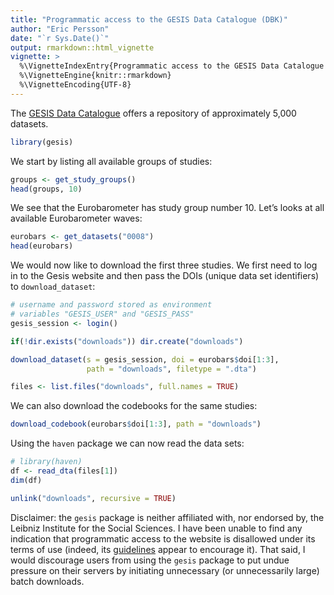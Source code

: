 ```yaml
---
title: "Programmatic access to the GESIS Data Catalogue (DBK)"
author: "Eric Persson"
date: "`r Sys.Date()`"
output: rmarkdown::html_vignette
vignette: >
  %\VignetteIndexEntry{Programmatic access to the GESIS Data Catalogue (DBK)}
  %\VignetteEngine{knitr::rmarkdown}
  %\VignetteEncoding{UTF-8}
---
```


The [GESIS Data Catalogue](https://dbk.gesis.org/) offers a repository of 
approximately 5,000 datasets. 

```r
library(gesis)
```

We start by listing all available groups of studies:

```r
groups <- get_study_groups()
head(groups, 10)
```

We see that the Eurobarometer has study group number 10. Let's looks at all available 
Eurobarometer waves:

```r
eurobars <- get_datasets("0008")
head(eurobars)
```

We would now like to download the first three studies. We first need to log in
to the Gesis website and then pass the DOIs (unique data set identifiers) to 
`download_dataset`:

```r
# username and password stored as environment 
# variables "GESIS_USER" and "GESIS_PASS"
gesis_session <- login()
```

```r
if(!dir.exists("downloads")) dir.create("downloads")
```

```r
download_dataset(s = gesis_session, doi = eurobars$doi[1:3], 
                 path = "downloads", filetype = ".dta")
```

```r
files <- list.files("downloads", full.names = TRUE)
```

We can also download the codebooks for the same studies:

```r
download_codebook(eurobars$doi[1:3], path = "downloads")
```

Using the `haven` package we can now read the data sets:

```r
# library(haven)
df <- read_dta(files[1])
dim(df)
```

```r
unlink("downloads", recursive = TRUE)
```

Disclaimer: the `gesis` package is neither affiliated with, nor endorsed by, the
Leibniz Institute for the Social Sciences. I have been unable to find any 
indication that programmatic access to the website is disallowed under its terms
of use (indeed, its 
[guidelines](https://dbk.gesis.org/dbksearch/guidelines.asp) appear to 
encourage it). That said, I would discourage users from using the `gesis`
package to put undue pressure on their servers by initiating unnecessary (or
unnecessarily large) batch downloads.